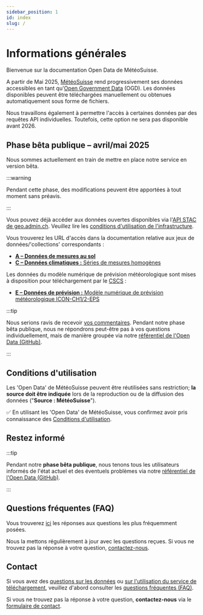 ```yaml
---
sidebar_position: 1
id: index
slug: /
---
```


# Informations générales

Bienvenue sur la documentation Open Data de MétéoSuisse.

A partir de Mai 2025, [MétéoSuisse](https://www.meteosuisse.admin.ch/portrait/mandat-legal.html) rend progressivement ses données accessibles en tant qu'[Open Government Data](https://www.bfs.admin.ch/bfs/fr/home/services/ogd/en-bref.html) (OGD). Les données disponibles peuvent être téléchargées manuellement ou obtenues automatiquement sous forme de fichiers.

Nous travaillons également à permettre l'accès à certaines données par des requêtes API individuelles. Toutefois, cette option ne sera pas disponible avant 2026.


## Phase bêta publique – avril/mai 2025

Nous sommes actuellement en train de mettre en place notre service en version bêta.

:::warning

Pendant cette phase, des modifications peuvent être apportées à tout moment sans préavis.

:::

Vous pouvez déjà accéder aux données ouvertes disponibles via l'[API STAC de geo.admin.ch](/general/download). Veuillez lire les [conditions d'utilisation de l'infrastructure](/general/terms-of-use#4-utilisation-de-linfrastructure).

Vous trouverez les URL d'accès dans la documentation relative aux jeux de données/'collections' correspondants :
- [**A – Données de mesures au sol**](/a-data-groundbased)
- [**C – Données climatiques :** Séries de mesures homogènes](/c-climate-data)

Les données du modèle numérique de prévision météorologique sont mises à disposition pour téléchargement par le [CSCS](https://www.cscs.ch) :
- [**E – Données de prévision :** Modèle numérique de prévision météorologique ICON-CH1/2-EPS](/e-forecast-data)

:::tip

Nous serions ravis de recevoir [vos commentaires](/general/contact). Pendant notre phase bêta publique, nous ne répondrons peut-être pas à vos questions individuellement, mais de manière groupée via notre [référentiel de l'Open Data (GitHub)](https://github.com/MeteoSwiss/opendata/discussions/categories/public-beta-april-2025).

:::


## Conditions d'utilisation

Les 'Open Data' de MétéoSuisse peuvent être réutilisées sans restriction; **la source doit être indiquée** lors de la reproduction ou de la diffusion des données ("**Source : MétéoSuisse**").

:white_check_mark: En utilisant les 'Open Data' de MétéoSuisse, vous confirmez avoir pris connaissance des [Conditions d'utilisation](/general/terms-of-use).


## Restez informé
<!-- Vous **trouverez** l'état de fonctionnement sous [Télécharger l'état de l'API et contact](/general/status) *[prochainement]* -->

:::tip

Pendant notre **phase bêta publique**, nous tenons tous les utilisateurs informés de l'état actuel et des éventuels problèmes via notre [référentiel de l'Open Data (GitHub)](https://github.com/MeteoSwiss/opendata/discussions/categories/public-beta-april-2025).

:::

<!-- Nous tenons les personnes intéressées et les utilisateurs informés de nos projets et modifications : **Inscrivez-vous** à [notre newsletter](#) *[bientôt disponible]* -->


## Questions fréquentes (FAQ)

Vous trouverez [ici](/general/faq) les réponses aux questions les plus fréquemment posées. 

Nous la mettons régulièrement à jour avec les questions reçues. Si vous ne trouvez pas la réponse à votre question, [contactez-nous](/general/contact).


## Contact

Si vous avez des [questions sur les données](/a-data-groundbased) ou [sur l'utilisation du service de téléchargement](/general/download), veuillez d'abord consulter les [questions fréquentes (FAQ)](general/faq). 

Si vous ne trouvez pas la réponse à votre question, **contactez-nous** via le [formulaire de contact](https://www.meteosuisse.admin.ch/portrait/contact/formulaire-de-contact.html).
